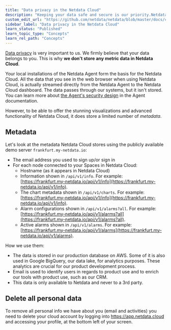 ```yaml
---
title: "Data privacy in the Netdata Cloud"
description: "Keeping your data safe and secure is our priority.Netdata never stores your personal information in the Netdata Cloud."
custom_edit_url: "https://github.com/netdata/netdata/blob/master/docs/cloud/data-privacy.mdx"
sidebar_label: "Data privacy in the Netdata Cloud"
learn_status: "Published"
learn_topic_type: "Concepts"
learn_rel_path: "Concepts"
---
```


[Data privacy](https://netdata.cloud/privacy/) is very important to us. We firmly believe that your data belongs to
you. This is why **we don't store any metric data in Netdata Cloud**.

Your local installations of the Netdata Agent form the basis for the Netdata Cloud. All the data that you see in the web browser when using Netdata Cloud, is actually streamed directly from the Netdata Agent to the Netdata Cloud dashboard.
The data passes through our systems, but it isn't stored. You can learn more about [the Agent's security design](https://learn.netdata.cloud/docs/agent/netdata-security) in the Agent documentation.

However, to be able to offer the stunning visualizations and advanced functionality of Netdata Cloud, it does store a limited number of _metadata_.

## Metadata

Let's look at the metadata Netdata Cloud stores using the publicly available demo server `frankfurt.my-netdata.io`:

- The email address you used to sign up/or sign in
- For each node connected to your Spaces in Netdata Cloud:
  - Hostname (as it appears in Netdata Cloud)
  - Information shown in `/api/v1/info`. For example: [https://frankfurt.my-netdata.io/api/v1/info](https://frankfurt.my-netdata.io/api/v1/info).
  - The chart metadata shown in `/api/v1/charts`. For example: [https://frankfurt.my-netdata.io/api/v1/info](https://frankfurt.my-netdata.io/api/v1/info).
  - Alarm configurations shown in `/api/v1/alarms?all`. For example: [https://frankfurt.my-netdata.io/api/v1/alarms?all](https://frankfurt.my-netdata.io/api/v1/alarms?all).
  - Active alarms shown in `/api/v1/alarms`. For example: [https://frankfurt.my-netdata.io/api/v1/alarms](https://frankfurt.my-netdata.io/api/v1/alarms).

How we use them:

- The data is stored in our production database on AWS. Some of it is also used in Google BigQuery, our data lake, for analytics purposes. These analytics are crucial for our product development process.
- Email is used to identify users in regards to product use and to enrich our tools with product use, such as our CRM. 
- This data is only available to Netdata and never to a 3rd party.

## Delete all personal data

To remove all personal info we have about you (email and activities) you need to delete your cloud account by logging into https://app.netdata.cloud and accessing your profile, at the bottom left of your screen.
